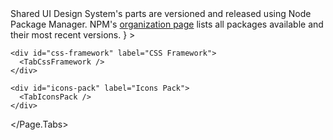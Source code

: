 

<Meta title="SUI/What's New/Changelog" />

<Unstyled>
  <Page.Tabs
    title="Changelog"
    subtitle={
			<>Shared UI Design System's parts are versioned and released using Node Package Manager. NPM's <a href="https://www.npmjs.com/org/wpmudev" target="_blank" rel="nofollow">organization page</a> lists all packages available and their most recent versions.</>
		}
  >
    <div id="components" label="Components">
      <TabComponents />
    </div>

    <div id="css-framework" label="CSS Framework">
      <TabCssFramework />
    </div>

    <div id="icons-pack" label="Icons Pack">
      <TabIconsPack />
    </div>
  </Page.Tabs>
</Unstyled>
